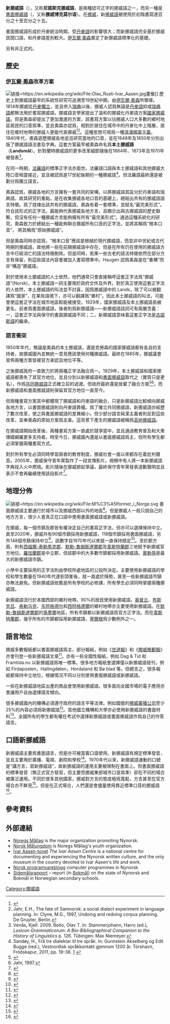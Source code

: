 {{Infobox language
|name      = 新挪威語
|nativename = ''nynorsk''
|pronunciation = {{IPA-no|nʏːnɔʁsk|}}
|states   = [[挪威|挪威]] 
|region   = 大多數在[[西挪威|西挪威]]
|speakers = 無
|speakers2 = 約600,000人
|familycolor = 印欧语系
|fam1 = [[印欧语系|印欧语系]]
|fam2   = [[日耳曼语族|日耳曼语族]]
|fam3   = [[北日耳曼语支|北日耳曼语支]]
|fam4   = [[北日耳曼语支|西斯堪的納維亞]]
|script = [[拉丁字母|拉丁字母]] ([[挪威語正字法|挪威語正字法]])
|nation = [[挪威|挪威]]<br/> [[北歐理事會|北歐理事會]]
|agency = [[挪威語言委員會|挪威語言委員會]]
|iso1   = nn
|iso2   = nno
|iso3   = nno
|glotto = none
|lingua = 52-AAA-ba to -be
}}
'''新挪威語'''（{{lang-no|nynorsk}}），又称'''尼諾斯克挪威語'''，是兩種認可正字的挪威語之一，而另一種是[[書面挪威語|書面挪威語]]（{{lang-no|bokmål}}，又称'''挪威博克莫尔语'''）。在[[挪威|挪威]]，新[[挪威語|挪威語]]被使用於初階書寫達百分之十至百分之十五。

書面挪威語形成於丹麥統治時期，受[[丹麥語|丹麥語]]的影響很大；而新挪威語完全基於挪威民間口語，和丹麥語差別較大。[[伊瓦爾·奧森|伊瓦爾·奧森]]奠定了新挪威語標準化的基礎。

另有非正式的{{link-en|霍格諾斯克正寫法|Høgnorsk}}。

== 歷史 ==

=== [[伊瓦尔·奥森|伊瓦爾·奧森]]改革方案 ===
[[File:Olav_Rusti-Ivar_Aasen.jpg|链接=https://en.wikipedia.org/wiki/File:Olav_Rusti-Ivar_Aasen.jpg]]畫像]]
歷史上對挪威語最早的系統性研究可追溯至19世紀中期，由[[伊瓦尔·奥森|伊瓦爾·奧森]]所領導。1814年挪威從[[丹麦|丹麥]][[丹麥-挪威|獨立]]，並且併入[[瑞典|瑞典]]以後，挪威人認爲無論是[[丹麦语|丹麥語]]抑或[[瑞典語|瑞典語]]都無法用於書寫挪威語。挪威語言學家{{Link-en|克勞茲·克勞森|Knud Knudsen|克勞茲·克勞森}}提出了溫和的挪威化丹麥語方案[[國家挪威語|國家挪威語]]。但是奧森卻提出了更加激進的方案，該書寫方案以佔挪威人口大多數的鄉村地區居民的口音爲準，並且奧森亦認爲，相對於居住在城市中的丹麥化中上階層，居住在鄉村地帶的挪威人更能代表挪威<ref name="språkråd">{{cite web|title=Norwegian: Bokmål vs. Nynorsk|url=http://www.sprakradet.no/Vi-og-vart/Om-oss/English-and-other-languages/English/norwegian-bokmal-vs.-nynorsk/|accessdate=7 January 2017|date=2015|publisher=Språkrådet|quote=... two distinct written varieties: Bokmål (‘Book Language’) and Nynorsk (‘New Norwegian’).|last1=Vikør|first1=Lars S.|website=Språkrådet|archive-date=2020-12-13|archive-url=https://web.archive.org/web/20201213085435/https://www.sprakradet.no/Vi-og-vart/Om-oss/English-and-other-languages/English/norwegian-bokmal-vs.-nynorsk/|dead-url=no}}</ref><ref>Jahr, E.H., The fate of Samnorsk: a social dialect experiment in language planning. In: Clyne, M.G., 1997, Undoing and redoing corpus planning. De Gruyter, Berlin.</ref>。這種思想可視爲一種[[浪漫民族主义|浪漫國家主義]]。1840年代，奧森遊歷挪威各地並且研究當地的口音，並在1848年及1850年分別出版了挪威語語法書及字典。這套方案最早被奧森命名爲'''本土挪威語'''（'''Landsmål'''）。針對蘭特挪威語的更多改革細節隨後在1864年、1873年及1970年被發表<ref>Venås, Kjell. 2009. Beito, Olav T. In: Stammerjohann, Harro (ed.), ''Lexicon Grammaticorum: A Bio-Bibliographical Companion to the History of Linguistics'' p. 126. Tübingen: Max Niemeyer.</ref>。

在同一時期，[[法罗语|法羅語]]的標準正字法亦面世。法羅語口語與本土挪威語和其他挪威大陸口音相當接近，並且被認爲是17世紀後期的一種挪威語<ref>Sandøy, H., Frå tre dialektar til tre språk. In: Gunnstein Akselberg og Edit Bugge (red.), Vestnordisk språkkontakt gjennom 1200 år. Tórshavn, Fróðskapur, 2011, pp. 19-38. [http://folk.uib.no/hnohs/Publikasjonar/Sandoy,%201410,%20Fraa%20tre%20dialektar%20til%20tre%20spraak.pdf] {{Wayback|url=http://folk.uib.no/hnohs/Publikasjonar/Sandoy,%201410,%20Fraa%20tre%20dialektar%20til%20tre%20spraak.pdf |date=20171113165457 }}</ref>。但法羅語最終還是被劃分爲獨立語言。

奧森認爲，挪威各地的方言擁有一套共同的架構，以將挪威語其區分於丹麥語和瑞典語，故其研究的重點，是在收集挪威各地口音的基礎上，總結出共有的挪威語語言特徵。爲了提煉出該共有的挪威語，奧森有着一套標準，並賦名“最完美形式”。符合該形式的正字法，最能夠代表挪威各地方言，且顯示出與古挪威語的歷史聯繫，但沒有任何一種挪威方言能夠擁有所有“最完美形式”。通過這種系統化的研究，奧森致力於總結出一種能夠聯合挪威所有口音的正字法，並將其稱爲“根本口音”，{{Link-en|Einar Haugen|}} 將其稱爲“原始挪威語”。

但是奧森同時亦認爲，“根本口音”應該是根植於現代挪威語，而並非中世紀或古代時期的挪威語，故他將一些在前期挪威語中存在，但是在所有仍在使用的挪威語方言中已經消亡的語法特徵刪除。但是同時，若果一些古老的語法特徵依然在部分方言有保留，則這些語法內容會被加入書寫標準中。Haugen 認爲奧森是在“重構”而非“構造”挪威語。

對於使用本土挪威語的人士依然，他們通常只會直接稱呼這套正字法爲“挪威語”(Norsk)，本土挪威語一詞主要用於政府文件及外界。對於真正使用這套正字法的人依然，本土挪威語的叫法並不討喜，因爲挪威語中的 Lands，除了可以被翻譯爲“國家”，在某些語境下，亦可以翻譯爲“鄉村”。因此本土挪威語的叫法，可能會使這套正字法在城市地區較能被接受。1929年，國家挪威語及本土挪威語島被更名，前者爲書面挪威語，後者則爲新挪威語——新挪威語該詞可有兩層含義：一，這套正字法與保守的書面挪威語不同；二，新挪威語意味着這套正字法是[[古諾斯語|古諾斯語]]的繼承。

=== 語言衝突 ===
{{Main|挪威語言衝突}}
1850年年代，無論是奧森的本土挪威語，還是克勞森的國家挪威語都有各自的支持者，故挪威國內並無統一意見應該使用何種挪威語。最終在1885年，挪威議會宣佈兩種方案皆被官方承認且地位平等。

之後挪威政府一直致力於將兩種正字法融合爲一。1929年，本土挪威語和國家挪威語都喪失了其官方地位，並且分別以新挪威語和[[書面挪威語|書面挪威語]]取代之（實質只是更名），作爲[[共同挪威語|共同挪威語]]正式確立前的過渡。但政府最終還是放棄了融合方案<ref name="språkråd2">{{cite web|title=Norwegian: Bokmål vs. Nynorsk|url=http://www.sprakradet.no/Vi-og-vart/Om-oss/English-and-other-languages/English/norwegian-bokmal-vs.-nynorsk/|accessdate=7 January 2017|date=2015|publisher=Språkrådet|quote=... two distinct written varieties: Bokmål (‘Book Language’) and Nynorsk (‘New Norwegian’).|last1=Vikør|first1=Lars S.|website=Språkrådet|archive-date=2020-12-13|archive-url=https://web.archive.org/web/20201213085435/https://www.sprakradet.no/Vi-og-vart/Om-oss/English-and-other-languages/English/norwegian-bokmal-vs.-nynorsk/|dead-url=no}}</ref><ref>Jahr, 1997.</ref>，而新挪威語和書面挪威語則保留其官方地位一直至今。

但兩種書寫方案其中都體現了挪威語和丹麥語的融合，只是新挪威語比較傾向挪威各地方言，以書面挪威語則向丹麥語靠攏。爲了確立共同挪威語，新挪威語亦經歷了數次改革，使之與書面挪威語的差異縮小。但少部分語言純潔主義者則反對這些改革，並奉奧森的原始方案爲圭臬。這背景下產生的挪威語被稱爲[[高地挪威語|高地挪威語]]。

在挪威語開始改革後，兩種書寫方案一直處於競爭當中，並且通過教育普及和大衆傳媒網羅更多支持者。時至今日，挪威國內還是以書面挪威語爲主，但所有學生都必須掌握兩種書寫方式。

對於所有學生必須同時學習兩者的教育制度，挪威社會一直以來都存在着批判聲音。2005年，挪威保守青年黨製作了一段宣傳影片。視頻中有人將一本新挪威語字典投入火中燃燒。影片隨後在挪威掀起爭議，最終保守青年黨發表道歉聲明並且表示不會再繼續使用該段影片<ref>{{cite web|title=Brenner nynorsk-bok i tønne|url=http://www.dagbladet.no/nyheter/2005/08/17/440490.html|accessdate=2008-02-02|date=2005-08-17|archive-date=2016-03-03|archive-url=https://web.archive.org/web/20160303165728/http://www.dagbladet.no/nyheter/2005/08/17/440490.html|dead-url=no}}</ref>。

== 地理分佈 ==
[[File:Målformer_i_Norge.svg|链接=https://en.wikipedia.org/wiki/File:M%C3%A5lformer_i_Norge.svg]]
書面挪威語主要通行於城市以及挪威西部以外的地區<ref name="Kristoffersen">{{cite book|last=Kristoffersen|first=Gjert|authorlink=Gjert Kristoffersen|title=The Phonology of Norwegian|publisher=Oxford University Press|year=2000|isbn=978-0-19-823765-5}}</ref>。但是挪威人一般只說自己的地方方言，很少人會真正在口語中使用書面挪威語或新挪威語。

在挪威，每一個市鎮及郡皆有權決定自己的書寫正字法，但亦可以選擇保持中立。直至2020年，挪威共有90個市鎮採用新挪威語，118個市鎮採用書面挪威語，另外148個市鎮保持中立<ref>{{Kilde www|url=https://lovdata.no/dokument/SF/forskrift/2019-12-20-2114|tittel=Forskrift om målvedtak i kommunar og fylkeskommunar (målvedtaksforskrifta) - Lovdata|besøksdato=2020-05-11|verk=lovdata.no}}</ref>。該數字自1970年代以來就一直保持穩定<ref name="tunet">{{cite web|title=Ivar Aasen-tunet|url=http://www.aasentunet.no/11+Offentleg+forvaltning.d25-SxdLK0y.ips?get=content|accessdate=13 November 2015|author=|date=2015|format=|publisher=Nynorsk kultursentrum|language=Norwegian Nynorsk|archive-url=https://web.archive.org/web/20180715010956/http://www.aasentunet.no/11+Offentleg+forvaltning.d25-SxdLK0y.ips?get=content|archive-date=15 July 2018}}</ref>。至於郡方面，則有[[西福尔-泰勒马克郡|西福爾-泰勒馬克郡]]、[[默勒-鲁姆斯达尔郡|默勒-魯姆斯達爾郡]]及[[韦斯特兰郡|韋斯特蘭郡]]三地賦予新挪威官方地位。[[罗加兰郡|羅加蘭郡]]是中立郡，但該郡中的大多數市鎮都採用新挪威語。[[奥勒松|奧勒孫]]是最大的新挪威語市鎮。

小學中主要採用的正字法則由學校所處地區的公投所決定。主要使用新挪威語的學校和學生數量在1940年代達到頂峯後，就一直處於降勢，甚至一些新挪威語市鎮亦無法避免。但新挪威語依舊是所有學校的必修課，所有學生必須同時掌握兩種挪威語。

新挪威語流行於本國西部的鄉村地帶。90%的居民使用新挪威語。[[奥普兰|奥普兰]]、[[布斯克吕|布斯克吕]]、[[泰勒马克|泰勒马克]]、[[东阿格德尔|东阿格德尔]]和[[西阿格德尔|西阿格德爾]]的鄉村地帶亦主要使用新挪威語。在[[默勒-鲁姆斯达尔郡|默勒-魯姆斯達爾郡]]的[[孫墨爾|孫墨爾]]地區，所有市鎮都以新挪威語爲官方正字法。而在[[韦斯特兰郡|韋斯特蘭郡]]，幾乎所有的市鎮都採用新挪威語，[[卑爾根|卑爾根]]爲少數例外之一。

== 語言地位 ==
挪威多數報紙都以書面挪威語爲主，部分報紙，例如《[[世道報|世道報]]》和《[[挪威晚郵報|挪威晚郵報]]》亦會刊登一些新挪威語文章<ref>{{Cite news|url=https://framtida.no/2018/05/28/aftenposten-opnar-for-nynorsk|title=Aftenposten opnar for nynorsk|last=Haugtrø|first=Beate|date=2018-05-28|work=Framtida|access-date=2018-07-14|language=en-US|archive-date=2021-01-23|archive-url=https://web.archive.org/web/20210123200538/https://framtida.no/2018/05/28/aftenposten-opnar-for-nynorsk|dead-url=no}}</ref>。亦有一些全國性報紙，例如 Dag & Tid 和 Framtida.no 以新挪威語爲唯一標準。很多地方報紙會選擇僅以新挪威語發刊，例如 Firdaposten，Hallingdølen，Hordaland 和 Bø blad 等。但總言之，很多報紙都保持中立地位，根據情況不同以分別使用書面挪威語或新挪威語。

一些在新挪威語地區出產的商品會使用新挪威語。很多面向全國市場的電子應用亦會讓用戶自由選擇語言傾向。

很多挪威國內的機構必須遵守政府的語言平等法律。例如國營的[[挪威廣播公司|挪威廣播公司]]至少25%的內容必須爲新挪威語<ref>{{Cite news|url=https://www.nrk.no/etikk/sprakreglar-i-nrk-1.6880516|title=Språkreglar i NRK|last=Fordal|first=Jon Annar|work=NRK|access-date=2018-07-14|language=nb-NO|archive-date=2021-03-09|archive-url=https://web.archive.org/web/20210309194627/https://www.nrk.no/etikk/sprakreglar-i-nrk-1.6880516|dead-url=no}}</ref>。其他國立機構和大學亦必使用新挪威語的書面材料<ref>{{Cite web|title=Lov om målbruk i offentleg teneste [mållova] - Lovdata|url=https://lovdata.no/dokument/NL/lov/1980-04-11-5|language=no|website=lovdata.no|access-date=2018-07-14|archive-date=2021-01-06|archive-url=https://web.archive.org/web/20210106234451/https://lovdata.no/dokument/NL/lov/1980-04-11-5|dead-url=no}}</ref>。全國所有的學生都有權在考試中選擇新挪威語或書面挪威語作爲自己的作答語言。

== 口語新挪威語 ==
新挪威語主要爲書面語言，但是亦可被當着口語使用。新挪威語有規定標準發音，並且主要用於廣播、電視、劇院和學校<ref>{{Cite news|url=https://www.firda.no/sportsanker-fekk-mediemalpris/s/5-15-54261|title=Sportsanker fekk mediemålpris|date=2015-04-21|work=www.firda.no|access-date=2018-07-22|language=no|archive-date=2020-10-27|archive-url=https://web.archive.org/web/20201027170028/https://www.firda.no/sportsanker-fekk-mediemalpris/s/5-15-54261|dead-url=no}}</ref>。1970年代以來，新挪威語運動的口號是“講方言，寫新挪威語”，故新挪威語的運用主要被限制在書面上。但書面挪威語的標準發音（無正式官方發音，但主要而挪威東部城市口音爲準）卻在不同的場合被廣泛運用。不同於很多其他國家，挪威對方言的態度極爲寬鬆，方言甚至在官方場合亦不鮮見<ref>{{Cite book|url=https://books.google.com/?id=NJgECwAAQBAJ&pg=PR15&lpg=PR15&dq=high+status+norwegian+dialects#v=onepage&q=high%20status%20norwegian%20dialects&f=false|title=Colloquial Norwegian: The Complete Course for Beginners|last=O'Leary|first=Margaret Hayford|last2=Andresen|first2=Torunn|date=2016-05-20|publisher=Routledge|isbn=9781317582601|language=en}}</ref>。但是在正式場合，人們還是會儘量使用靠近標準口音的挪威語<ref>{{Cite web|title=Nynorsk som talemål|url=http://www.sprakradet.no/svardatabase/sporsmal-og-svar/nynorsk-som-talemal/|language=no|website=Språkrådet|access-date=2018-07-22|archive-date=2021-01-24|archive-url=https://web.archive.org/web/20210124194407/https://www.sprakradet.no/svardatabase/sporsmal-og-svar/nynorsk-som-talemal/|dead-url=no}}</ref>。

== 參考資料 ==
<references />
== 外部連結 ==
{{Interwiki|code=nn}}
*[http://www.nm.no/ Noregs Mållag] {{Wayback|url=http://www.nm.no/ |date=20060906135946 }} {{tsl|en|Noregs Mållag|Noregs Mållag}} is the major organization promoting Nynorsk.
*[https://web.archive.org/web/20050405202951/http://www.nynorsk.no/nmu/ Norsk Målungdom] {{tsl|en|Norsk Målungdom|Norsk Målungdom}} is Noregs Mållag's youth organization.
*[https://web.archive.org/web/20060520015835/http://www.aasentunet.no/default.asp?menu=94 Ivar Aasen-tunet] ''The Ivar Aasen Centre'' is a national centre for documenting and experiencing the Nynorsk written culture, and the only museum in the country devoted to Ivar Aasen's life and work.
*[http://norskprogramvarebloggnn.blogspot.com/ Norsk programvareblogg] {{Wayback|url=http://norskprogramvarebloggnn.blogspot.com/ |date=20200528133444 }} computer programmes in Nynorsk.
*[https://web.archive.org/web/20110724185743/http://www.utdanningsdirektoratet.no/upload/Rapporter/Sidemalsrapport.pdf Sidemålsrapport] – report (in [[書面挪威語|Bokmål]]) on the state of Nynorsk and Bokmål in Norwegian secondary schools.
{{挪威語}}{{日耳曼語族}}
[[Category:挪威語|Category:挪威語]]